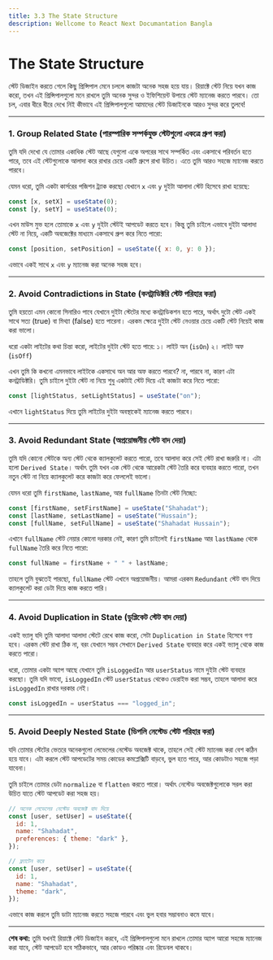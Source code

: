 ```yaml
---
title: 3.3 The State Structure
description: Wellcome to React Next Documantation Bangla
---
```


## <h1 className="bg-gradient-to-r from-blue-500 to-purple-500 inline-block text-transparent bg-clip-text text-3xl pt-2">The State Structure</h1>

স্টেট ডিজাইন করতে গেলে কিছু প্রিন্সিপাল মেনে চললে কাজটা অনেক সহজ হয়ে যায়। রিয়াক্টে স্টেট নিয়ে যখন কাজ করো, তখন এই প্রিন্সিপালগুলো মনে রাখলে তুমি অনেক সুন্দর ও ইফিশিয়েন্ট উপায়ে স্টেট ম্যানেজ করতে পারবে। তো চল, এবার ধীরে ধীরে দেখে নিই কীভাবে এই প্রিন্সিপালগুলো আমাদের স্টেট ডিজাইনকে আরও সুন্দর করে তুলবে!

---

### 1. **Group Related State** (পারস্পারিক সম্পর্কযুক্ত স্টেটগুলো একত্রে গ্রুপ করা)

তুমি যদি দেখো যে তোমার একাধিক স্টেট আছে যেগুলো একে অপরের সাথে সম্পর্কিত এবং একসাথে পরিবর্তন হতে পারে, তবে এই স্টেটগুলোকে আলাদা করে রাখার চেয়ে একটি গ্রুপে রাখা উচিত। এতে তুমি আরও সহজে ম্যানেজ করতে পারবে।

যেমন ধরো, তুমি একটা কার্সরের পজিশন ট্র্যাক করছো যেখানে `x` এবং `y` দুইটা আলাদা স্টেট হিসেবে রাখা হয়েছে:

```jsx
const [x, setX] = useState(0);
const [y, setY] = useState(0);
```

এখন মাউস মুভ হলে তোমাকে `x` এবং `y` দুইটা স্টেটই আপডেট করতে হবে। কিন্তু তুমি চাইলে এভাবে দুইটা আলাদা স্টেট না নিয়ে, একটি অবজেক্টের মাধ্যমে একসাথে গ্রুপ করে নিতে পারো:

```jsx
const [position, setPosition] = useState({ x: 0, y: 0 });
```

এভাবে একই সাথে `x` এবং `y` ম্যানেজ করা অনেক সহজ হবে।

---

### 2. **Avoid Contradictions in State** (কনট্রাডিক্টরি স্টেট পরিহার করা)

তুমি হয়তো এমন কোনো সিনারিও পাবে যেখানে দুইটা স্টেটের মধ্যে কনট্রাডিকশন হতে পারে, অর্থাৎ দুটো স্টেট একই সাথে সত্য (true) বা মিথ্যা (false) হতে পারেনা। এরকম ক্ষেত্রে দুইটা স্টেট নেওয়ার চেয়ে একটি স্টেট নিয়েই কাজ করা ভালো।

ধরো একটা লাইটের কথা চিন্তা করো, লাইটের দুইটা স্টেট হতে পারে:
১। লাইট অন (`isOn`)
২। লাইট অফ (`isOff`)

এখন তুমি কি কখনো এমনভাবে লাইটকে একসাথে অন আর অফ করতে পারবে? না, পারবে না, কারণ এটা কনট্রাডিক্টরি। তুমি চাইলে দুইটা স্টেট না নিয়ে শুধু একটাই স্টেট দিয়ে এই কাজটা করে নিতে পারো:

```jsx
const [lightStatus, setLightStatus] = useState("on");
```

এখানে `lightStatus` দিয়ে তুমি লাইটের দুইটা অবস্থাকেই ম্যানেজ করতে পারবে।

---

### 3. **Avoid Redundant State** (অপ্রয়োজনীয় স্টেট বাদ দেয়া)

তুমি যদি কোনো স্টেটকে অন্য স্টেট থেকে ক্যালকুলেট করতে পারো, তবে আলাদা করে সেই স্টেট রাখা জরুরি না। এটা হলো `Derived State`। অর্থাৎ তুমি যখন এক স্টেট থেকে আরেকটা স্টেট তৈরি করে ব্যবহার করতে পারো, তখন নতুন স্টেট না নিয়ে ক্যালকুলেট করে কাজটা করে ফেললেই ভালো।

যেমন ধরো তুমি `firstName`, `lastName`, আর `fullName` তিনটা স্টেট নিচ্ছো:

```jsx
const [firstName, setFirstName] = useState("Shahadat");
const [lastName, setLastName] = useState("Hussain");
const [fullName, setFullName] = useState("Shahadat Hussain");
```

এখানে `fullName` স্টেট নেয়ার কোনো দরকার নেই, কারণ তুমি চাইলেই `firstName` আর `lastName` থেকে `fullName` তৈরি করে নিতে পারো:

```jsx
const fullName = firstName + " " + lastName;
```

তাহলে তুমি বুঝতেই পারছো, `fullName` স্টেট এখানে অপ্রয়োজনীয়। আমরা এরকম `Redundant` স্টেট বাদ দিয়ে ক্যালকুলেট করা ডেটা দিয়ে কাজ করতে পারি।

---

### 4. **Avoid Duplication in State** (ডুপ্লিকেট স্টেট বাদ দেয়া)

একই ভ্যালু যদি তুমি আলাদা আলাদা স্টেটে রেখে কাজ করো, সেটা `Duplication in State` হিসেবে গণ্য হবে। এরকম স্টেট রাখা ঠিক না, বরং যেখানে সম্ভব সেখানে `Derived State` ব্যবহার করে একই ভ্যালু থেকে কাজ করতে পারো।

ধরো, তোমার একটা অ্যাপ আছে যেখানে তুমি `isLoggedIn` আর `userStatus` নামে দুইটা স্টেট ব্যবহার করছো। তুমি যদি ভাবো, `isLoggedIn` স্টেট `userStatus` থেকেও ডেরাইভ করা সম্ভব, তাহলে আলাদা করে `isLoggedIn` রাখার দরকার নেই।

```jsx
const isLoggedIn = userStatus === "logged_in";
```

---

### 5. **Avoid Deeply Nested State** (ডিপলি নেস্টেড স্টেট পরিহার করা)

যদি তোমার স্টেটের ভেতরে অনেকগুলো লেভেলের নেস্টেড অবজেক্ট থাকে, তাহলে সেই স্টেট ম্যানেজ করা বেশ কঠিন হয়ে যাবে। এটা করলে স্টেট আপডেটের সময় কোডের কমপ্লেক্সিটি বাড়বে, ভুল হতে পারে, আর কোডটাও সহজে পড়া যাবেনা।

তুমি চাইলে তোমার ডেটা `normalize` বা `flatten` করতে পারো। অর্থাৎ নেস্টেড অবজেক্টগুলোকে সরল করা উচিত যাতে স্টেট আপডেট করা সহজ হয়।

```jsx
// অনেক লেভেলের নেস্টেড অবজেক্ট বাদ দিয়ে
const [user, setUser] = useState({
  id: 1,
  name: "Shahadat",
  preferences: { theme: "dark" },
});

// ফ্ল্যাটেন করে
const [user, setUser] = useState({
  id: 1,
  name: "Shahadat",
  theme: "dark",
});
```

এভাবে কাজ করলে তুমি ডাটা ম্যানেজ করতে সহজে পারবে এবং ভুল হবার সম্ভাবনাও কমে যাবে।

---

**শেষ কথা:**
তুমি যখনই রিয়াক্টে স্টেট ডিজাইন করবে, এই প্রিন্সিপালগুলো মনে রাখলে তোমার অ্যাপ আরো সহজে ম্যানেজ করা যাবে, স্টেট আপডেট হবে সঠিকভাবে, আর কোডও পরিষ্কার এবং রিডেবল থাকবে।
